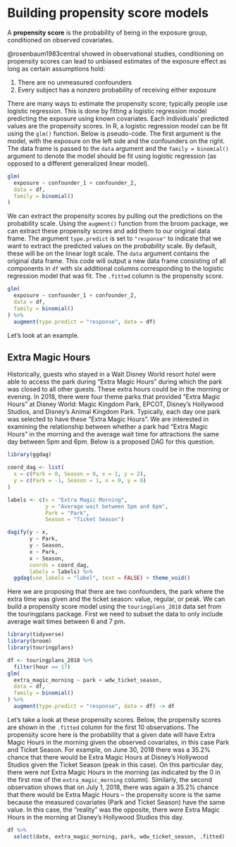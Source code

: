 # Building propensity score models

:::def-box
A **propensity score** is the probability of being in the exposure group, conditioned on observed covariates.
:::

@rosenbaum1983central showed in observational studies, conditioning on propensity scores can lead to unbiased estimates of the exposure effect as long as certain assumptions hold:

1. There are no unmeasured confounders
2. Every subject has a nonzero probability of receiving either exposure

There are many ways to estimate the propensity score; typically people use logistic regression. This is done by fitting a logistic regression model predicting the exposure using known covariates. Each individuals' predicted values are the propensity scores. In R, a logistic regression model can be fit using the `glm()` function. Below is pseudo-code. The first argument is the model, with the exposure on the left side and the confounders on the right. The data frame is passed to the `data` argument and the `family = binomial()` argument to denote the model should be fit using logistic regression (as opposed to a different generalized linear model).

```r
glm(
  exposure ~ confounder_1 + confounder_2, 
  data = df,
  family = binomial()
)
```

We can extract the propensity scores by pulling out the predictions on the probability scale. Using the `augment()` function from the broom package, we can extract these propensity scores and add them to our original data frame. The argument `type.predict` is set to `"response"` to indicate that we want to extract the predicted values on the *probability* scale. By default, these will be on the linear logit scale. The `data` argument contains the original data frame. This code will output a new data frame consisting of all components in `df` with six additional columns corresponding to the logistic regression model that was fit. The `.fitted` column is the propensity score.

```r
glm(
  exposure ~ confounder_1 + confounder_2, 
  data = df,
  family = binomial()
) %>%
  augment(type.predict = "response", data = df)
```

Let's look at an example. 

## Extra Magic Hours

Historically, guests who stayed in a Walt Disney World resort hotel were able to access the park during "Extra Magic Hours" during which the park was closed to all other guests. These extra hours could be in the morning or evening. In 2018, there were four theme parks that provided "Extra Magic Hours" at Disney World: Magic Kingdom Park, EPCOT, Disney's Hollywood Studios, and Disney's Animal Kingdom Park. Typically, each day one park was selected to have these "Extra Magic Hours". We are interested in examining the relationship between whether a park had "Extra Magic Hours" in the morning and the average wait time for attractions the same day between 5pm and 6pm. Below is a proposed DAG for this question.

```r
library(ggdag)

coord_dag <- list(
  x = c(Park = 0, Season = 0, x = 1, y = 2),
  y = c(Park = -1, Season = 1, x = 0, y = 0)
)

labels <- c(x = "Extra Magic Morning",
            y = "Average wait between 5pm and 6pm",
            Park = "Park",
            Season = "Ticket Season")

dagify(y ~ x,
       y ~ Park,
       y ~ Season,
       x ~ Park,
       x ~ Season,
       coords = coord_dag,
       labels = labels) %>%
  ggdag(use_labels = "label", text = FALSE) + theme_void()
```

Here we are proposing that there are two confounders, the park where the extra time was given and the ticket season: value, regular, or peak. We can build a propensity score model using the `touringplans_2018` data set from the touringplans package. First we need to subset the data to only include average wait times between 6 and 7 pm.

```r
library(tidyverse)
library(broom)
library(touringplans)

df <- touringplans_2018 %>%
  filter(hour == 17)
glm(
  extra_magic_morning ~ park + wdw_ticket_season,
  data = df,
  family = binomial()
) %>% 
  augment(type.predict = "response", data = df) -> df
```

Let's take a look at these propensity scores. Below, the propensity scores are shown in the `.fitted` column for the first 10 observations. The propensity score here is the probability that a given date will have Extra Magic Hours in the morning given the observed covariates, in this case Park and Ticket Season. For example, on June 30, 2018 there was a 35.2\% chance that there would be Extra Magic Hours at Disney's Hollywood Studios given the Ticket Season (peak in this case). On this particular day, there were *not* Extra Magic Hours in the morning (as indicated by the 0 in the first row of the `extra_magic_morning` column). Similarly, the second observation shows that on July 1, 2018, there was again a 35.2\% chance that there would be Extra Magic Hours -- the propensity score is the same because the measured covariates (Park and Ticket Season) have the same value. In this case, the "reality" was the opposite, there *were* Extra Magic Hours in the morning at Disney's Hollywood Studios this day.

```r
df %>%
  select(date, extra_magic_morning, park, wdw_ticket_season, .fitted)
```

